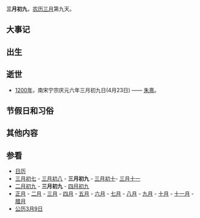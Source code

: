 {{Lunar03Calendar}}
'''三月初九'''，[[农历|农历]][[三月_(农历)|三月]]第九天。

== 大事记 ==

== 出生 ==

== 逝世 ==
*[[1200年|1200年]]，南宋宁宗庆元六年三月初九日(4月23日) —— [[朱熹|朱熹]]。

== 节假日和习俗 ==

== 其他内容 ==

== 参看 ==
*[[历史上的今天|日历]]
*[[三月初七|三月初七]] - [[三月初八|三月初八]] - '''三月初九''' - [[三月初十|三月初十]]- [[三月十一|三月十一]] 
*[[二月初九|二月初九]] - '''三月初九''' - [[四月初九|四月初九]]
*[[正月|正月]] - [[二月_(农历)|二月]] - [[三月_(农历)|三月]] - [[四月_(农历)|四月]] - [[五月_(农历)|五月]] - [[六月_(农历)|六月]] - [[七月_(农历)|七月]] - [[八月_(农历)|八月]] - [[九月_(农历)|九月]] - [[十月_(农历)|十月]] - [[十一月_(农历)|十一月]] - [[腊月|腊月]]
*[[公历|公历]][[3月9日|3月9日]]
